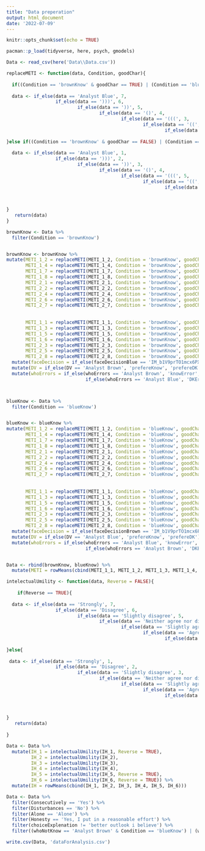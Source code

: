 ```yaml
---
title: "Data preperation"
output: html_document
date: '2022-07-09'
---
```


```r
knitr::opts_chunk$set(echo = TRUE)
```

```r

pacman::p_load(tidyverse, here, psych, gmodels)


```


```r
Data <- read_csv(here('Data\\Data.csv'))


```


```r
replaceMETI <- function(data, Condition, goodChar){
  
  if((Condition == 'brownKnow' & goodChar == TRUE) | (Condition == 'blueKnow' & goodChar == FALSE)){
  
  data <- if_else(data == 'Analyst Blue', 7,
                  if_else(data == ')))', 6,
                          if_else(data == '))', 5,
                                  if_else(data == '()', 4,
                                          if_else(data == '(((', 3,
                                                  if_else(data == '((', 2,
                                                          if_else(data == 'Analyst Brown', 1, NA_real_,)))))))
  
}else if((Condition == 'brownKnow' & goodChar == FALSE) | (Condition == 'blueKnow' & goodChar == TRUE)){
  
  data <- if_else(data == 'Analyst Blue', 1,
                  if_else(data == ')))', 2,
                          if_else(data == '))', 3,
                                  if_else(data == '()', 4,
                                          if_else(data == '(((', 5,
                                                  if_else(data == '((', 6,
                                                          if_else(data == 'Analyst Brown', 7, NA_real_,)))))))
  
 

}
   return(data)
}
```


```r
brownKnow <- Data %>% 
  filter(Condition == 'brownKnow')


brownKnow <- brownKnow %>% 
mutate(METI_1_2 = replaceMETI(METI_1_2, Condition = 'brownKnow', goodChar = TRUE),
       METI_1_4 = replaceMETI(METI_1_4, Condition = 'brownKnow', goodChar = TRUE),
       METI_1_7 = replaceMETI(METI_1_7, Condition = 'brownKnow', goodChar = TRUE),
       METI_1_8 = replaceMETI(METI_1_8, Condition = 'brownKnow', goodChar = TRUE),
       METI_2_1 = replaceMETI(METI_2_1, Condition = 'brownKnow', goodChar = TRUE),
       METI_2_2 = replaceMETI(METI_2_2, Condition = 'brownKnow', goodChar = TRUE),
       METI_2_4 = replaceMETI(METI_2_4, Condition = 'brownKnow', goodChar = TRUE),
       METI_2_6 = replaceMETI(METI_2_6, Condition = 'brownKnow', goodChar = TRUE),
       METI_2_7 = replaceMETI(METI_2_7, Condition = 'brownKnow', goodChar = TRUE),
       
       
       METI_1_1 = replaceMETI(METI_1_1, Condition = 'brownKnow', goodChar = FALSE),
       METI_1_3 = replaceMETI(METI_1_3, Condition = 'brownKnow', goodChar = FALSE),
       METI_1_5 = replaceMETI(METI_1_5, Condition = 'brownKnow', goodChar = FALSE),
       METI_1_6 = replaceMETI(METI_1_6, Condition = 'brownKnow', goodChar = FALSE),
       METI_2_3 = replaceMETI(METI_2_3, Condition = 'brownKnow', goodChar = FALSE),
       METI_2_5 = replaceMETI(METI_2_5, Condition = 'brownKnow', goodChar = FALSE),
       METI_2_8 = replaceMETI(METI_2_8, Condition = 'brownKnow', goodChar = FALSE)) %>% 
  mutate(faceDecision = if_else(faceDecisionBlue == 'IM_b1V9prTO1mcx6PX', 'Nice', 'notNice')) %>% 
  mutate(DV = if_else(DV == 'Analyst Brown', 'prefereKnow', 'prefereDK')) %>% 
  mutate(whoErrors = if_else(whoErrors == 'Analyst Brown', 'knowError',
                             if_else(whoErrors == 'Analyst Blue', 'DKError', whoErrors)))



blueKnow <- Data %>% 
  filter(Condition == 'blueKnow')


blueKnow <- blueKnow %>% 
mutate(METI_1_2 = replaceMETI(METI_1_2, Condition = 'blueKnow', goodChar = TRUE),
       METI_1_4 = replaceMETI(METI_1_4, Condition = 'blueKnow', goodChar = TRUE),
       METI_1_7 = replaceMETI(METI_1_7, Condition = 'blueKnow', goodChar = TRUE),
       METI_1_8 = replaceMETI(METI_1_8, Condition = 'blueKnow', goodChar = TRUE),
       METI_2_1 = replaceMETI(METI_2_1, Condition = 'blueKnow', goodChar = TRUE),
       METI_2_2 = replaceMETI(METI_2_2, Condition = 'blueKnow', goodChar = TRUE),
       METI_2_4 = replaceMETI(METI_2_4, Condition = 'blueKnow', goodChar = TRUE),
       METI_2_6 = replaceMETI(METI_2_6, Condition = 'blueKnow', goodChar = TRUE),
       METI_2_7 = replaceMETI(METI_2_7, Condition = 'blueKnow', goodChar = TRUE),
       
       
       METI_1_1 = replaceMETI(METI_1_1, Condition = 'blueKnow', goodChar = FALSE),
       METI_1_3 = replaceMETI(METI_1_3, Condition = 'blueKnow', goodChar = FALSE),
       METI_1_5 = replaceMETI(METI_1_5, Condition = 'blueKnow', goodChar = FALSE),
       METI_1_6 = replaceMETI(METI_1_6, Condition = 'blueKnow', goodChar = FALSE),
       METI_2_3 = replaceMETI(METI_2_3, Condition = 'blueKnow', goodChar = FALSE),
       METI_2_5 = replaceMETI(METI_2_5, Condition = 'blueKnow', goodChar = FALSE),
       METI_2_8 = replaceMETI(METI_2_8, Condition = 'blueKnow', goodChar = FALSE)) %>% 
  mutate(faceDecision = if_else(faceDecisionBrown == 'IM_b1V9prTO1mcx6PX', 'Nice', 'notNice')) %>% 
  mutate(DV = if_else(DV == 'Analyst Blue', 'prefereKnow', 'prefereDK')) %>% 
  mutate(whoErrors = if_else(whoErrors == 'Analyst Blue', 'knowError',
                             if_else(whoErrors == 'Analyst Brown', 'DKError', whoErrors)))


Data <- rbind(brownKnow, blueKnow) %>% 
  mutate(METI = rowMeans(cbind(METI_1_1, METI_1_2, METI_1_3, METI_1_4, METI_1_5, METI_1_6, METI_1_7, METI_1_8, METI_2_1, METI_2_2, METI_2_3, METI_2_4, METI_2_5, METI_2_6, METI_2_7, METI_2_8)))

```


```r
intelectualUmility <- function(data, Reverse = FALSE){
  
    if(Reverse == TRUE){
  
  data <- if_else(data == 'Strongly', 7,
                  if_else(data == 'Disagree', 6,
                          if_else(data == 'Slightly disagree', 5,
                                  if_else(data == 'Neither agree nor disagree', 4,
                                          if_else(data == 'Slightly agree', 3,
                                                  if_else(data == 'Agree', 2,
                                                          if_else(data == 'Strongly agree', 1, NA_real_)))))))
  
}else{
  
 data <- if_else(data == 'Strongly', 1,
                  if_else(data == 'Disagree', 2,
                          if_else(data == 'Slightly disagree', 3,
                                  if_else(data == 'Neither agree nor disagree', 4,
                                          if_else(data == 'Slightly agree', 5,
                                                  if_else(data == 'Agree', 6,
                                                          if_else(data == 'Strongly agree', 7, NA_real_)))))))
  
 

}
   return(data)
  
}

Data <- Data %>% 
  mutate(IH_1 = intelectualUmility(IH_1, Reverse = TRUE),
         IH_2 = intelectualUmility(IH_2),
         IH_3 = intelectualUmility(IH_3),
         IH_4 = intelectualUmility(IH_4),
         IH_5 = intelectualUmility(IH_5, Reverse = TRUE),
         IH_6 = intelectualUmility(IH_6, Reverse = TRUE)) %>% 
  mutate(IH = rowMeans(cbind(IH_1, IH_2, IH_3, IH_4, IH_5, IH_6)))

```



```r
Data <- Data %>% 
  filter(Consecutively == 'Yes') %>% 
  filter(Disturbances == 'No') %>% 
  filter(Alone == 'Alone') %>% 
  filter(Honesty == 'Yes, I put in a reasonable effort') %>% 
  filter(choiceExplenation != 'better outlook i believe') %>% 
  filter((whoNotKnow == 'Analyst Brown' & Condition == 'blueKnow') | (whoNotKnow == 'Analyst Blue' & Condition == 'brownKnow'))
```

```r
write.csv(Data, 'dataForAnalysis.csv')

```
